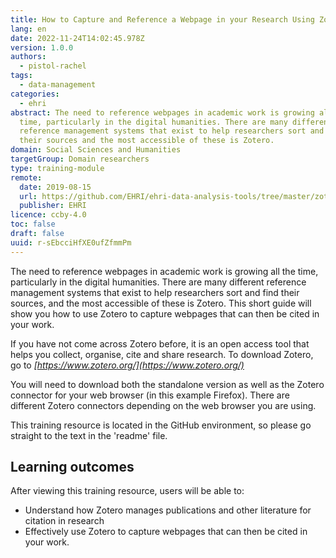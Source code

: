 ```yaml
---
title: How to Capture and Reference a Webpage in your Research Using Zotero
lang: en
date: 2022-11-24T14:02:45.978Z
version: 1.0.0
authors:
  - pistol-rachel
tags:
  - data-management
categories:
  - ehri
abstract: The need to reference webpages in academic work is growing all the
  time, particularly in the digital humanities. There are many different
  reference management systems that exist to help researchers sort and find
  their sources and the most accessible of these is Zotero.
domain: Social Sciences and Humanities
targetGroup: Domain researchers
type: training-module
remote:
  date: 2019-08-15
  url: https://github.com/EHRI/ehri-data-analysis-tools/tree/master/zotero
  publisher: EHRI
licence: ccby-4.0
toc: false
draft: false
uuid: r-sEbcciHfXE0ufZfmmPm
---
```


The need to reference webpages in academic work is growing all the time, particularly in the digital humanities. There are many different reference management systems that exist to help researchers sort and find their sources, and the most accessible of these is Zotero. This short guide will show you how to use Zotero to capture webpages that can then be cited in your work.

If you have not come across Zotero before, it is an open access tool that helps you collect, organise, cite and share research. To download Zotero, go to _[https://www.zotero.org/](https://www.zotero.org/)_

You will need to download both the standalone version as well as the Zotero connector for your web browser (in this example Firefox). There are different Zotero connectors depending on the web browser you are using.

<SideNote type="note">
This training resource is located in the GitHub environment, so please go straight to the text in the 'readme' file.
</SideNote>

## Learning outcomes

After viewing this training resource, users will be able to:

- Understand how Zotero manages publications and other literature for citation in research
- Effectively use Zotero to capture webpages that can then be cited in your work.

<ExternalResource
  title="Interested in learning more?"
  subtitle="Check out How to capture and reference a webpage in your research using Zotero"
  url="https://github.com/EHRI/ehri-data-analysis-tools/tree/master/zotero"
/>
